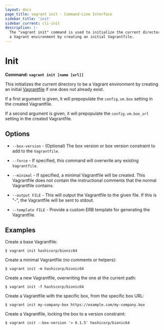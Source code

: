 ```yaml
---
layout: docs
page_title: vagrant init - Command-Line Interface
sidebar_title: 'init'
sidebar_current: cli-init
description: |-
  The "vagrant init" command is used to initialize the current directory to be
  a Vagrant environment by creating an initial Vagrantfile.
---
```


# Init

**Command: `vagrant init [name [url]]`**

This initializes the current directory to be a Vagrant environment
by creating an initial [Vagrantfile](/docs/vagrantfile/) if
one does not already exist.

If a first argument is given, it will prepopulate the `config.vm.box`
setting in the created Vagrantfile.

If a second argument is given, it will prepopulate the `config.vm.box_url`
setting in the created Vagrantfile.

## Options

- `--box-version` - (Optional) The box version or box version constraint to add
  to the `Vagrantfile`.

- `--force` - If specified, this command will overwrite any existing
  `Vagrantfile`.

- `--minimal` - If specified, a minimal Vagrantfile will be created. This
  Vagrantfile does not contain the instructional comments that the normal
  Vagrantfile contains.

- `--output FILE` - This will output the Vagrantfile to the given file.
  If this is "-", the Vagrantfile will be sent to stdout.

- `--template FILE` - Provide a custom ERB template for generating the Vagrantfile.

## Examples

Create a base Vagrantfile:

```shell-session
$ vagrant init hashicorp/bionic64
```

Create a minimal Vagrantfile (no comments or helpers):

```shell-session
$ vagrant init -m hashicorp/bionic64
```

Create a new Vagrantfile, overwriting the one at the current path:

```shell-session
$ vagrant init -f hashicorp/bionic64
```

Create a Vagrantfile with the specific box, from the specific box URL:

```shell-session
$ vagrant init my-company-box https://example.com/my-company.box
```

Create a Vagrantfile, locking the box to a version constraint:

```shell-session
$ vagrant init --box-version '> 0.1.5' hashicorp/bionic64
```
